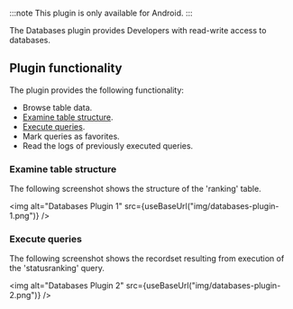 
:::note
This plugin is only available for Android.
:::

The Databases plugin provides Developers with read-write access to databases.

## Plugin functionality

The plugin provides the following functionality:

* Browse table data.
* [Examine table structure](#examine-table-structure).
* [Execute queries](#execute-queries).
* Mark queries as favorites.
* Read the logs of previously executed queries.

### Examine table structure

The following screenshot shows the structure of the 'ranking' table.

<img alt="Databases Plugin 1" src={useBaseUrl("img/databases-plugin-1.png")} />

### Execute queries

The following screenshot shows the recordset resulting from execution of the 'statusranking' query.

<img alt="Databases Plugin 2" src={useBaseUrl("img/databases-plugin-2.png")} />
